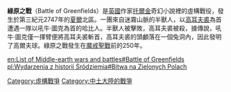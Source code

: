 {{unreferenced|time=2015-02-18T14:42:39+00:00}}
{{Infobox Military Conflict
|conflict=綠原之戰
|image=
|caption=
|date=[[第三紀元|第三紀元]]2747年
|place=夏爾北區
|result=哈比人獲勝
|combatant1=夏爾的哈比人
|combatant2=[[半獸人|半獸人]]
|commander1=[[班多布拉斯·圖克|吼牛·圖克]]
|commander2=半獸人首領[[高耳夫裘|高耳夫裘]]†
|strength1=數百名哈比人
|strength2=一團半獸人
|casualties1=不詳
|casualties2=大多數半獸人覆亡，包括高耳夫裘
}}

'''綠原之戰'''（Battle of Greenfields）是[[英國|英國]]作家[[托爾金|托爾金]]奇幻小說裡的虛構戰役，發生於第三紀元2747年的[[夏爾|夏爾]]北區。一團來自迷霧山脈的半獸人，以[[高耳夫裘|高耳夫裘]]為首遭遇一隊以吼牛·圖克為首的哈比人。半獸人被擊敗，高耳夫裘被殺，據傳說，吼牛·圖克僅一揮臂便將高耳夫裘斬首，高耳夫裘的頭顱落在一個兔洞內，因此發明了高爾夫球。綠原之戰發生在[[魔戒聖戰|魔戒聖戰]]前的250年。

[[Category:虛構戰爭|Category:虛構戰爭]]
[[Category:中土大陸的戰爭|Category:中土大陸的戰爭]]

{{Tolkien-stub}}

[[en:List_of_Middle-earth_wars_and_battles#Battle_of_Greenfields|en:List of Middle-earth wars and battles#Battle of Greenfields]]
[[pl:Wydarzenia_z_historii_Śródziemia#Bitwa_na_Zielonych_Polach|pl:Wydarzenia z historii Śródziemia#Bitwa na Zielonych Polach]]